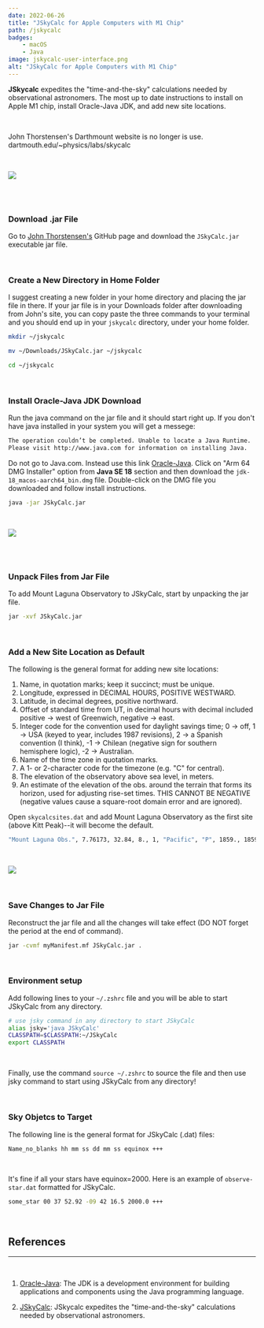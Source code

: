```yaml
---
date: 2022-06-26
title: "JSkyCalc for Apple Computers with M1 Chip"
path: /jskycalc
badges:
    - macOS
    - Java
image: jskycalc-user-interface.png
alt: "JSkyCalc for Apple Computers with M1 Chip"
---
```


**JSkycalc** expedites the "time-and-the-sky" calculations needed by observational astronomers. The most up to date instructions to install on Apple M1 chip, install Oracle-Java JDK, and add new site locations.

<br/>

<Alert variant='info'>John Thorstensen's Darthmount website is no longer is use. <br/>dartmouth.edu/~physics/labs/skycalc</Alert>

<br/>

![](jskycalc-sky-display.png)

<br/><br/>

### Download .jar File

Go to [John Thorstensen's][2] GitHub page and download the `JSkyCalc.jar` executable jar file.

<br/>

### Create a New Directory in Home Folder

I suggest creating a new folder in your home directory and placing the jar file in there. If your jar file is in your Downloads folder after downloading from John's site, you can copy paste the three commands to your terminal and you should end up in your `jskycalc` directory, under your home folder.

```bash
mkdir ~/jskycalc
```

```bash
mv ~/Downloads/JSkyCalc.jar ~/jskycalc
```

```bash
cd ~/jskycalc
```

<br/>

### Install Oracle-Java JDK Download

Run the java command on the jar file and it should start right up. If you don't have java installed in your system you will get a messege:

```bash
The operation couldn’t be completed. Unable to locate a Java Runtime.
Please visit http://www.java.com for information on installing Java.
```

Do not go to Java.com. Instead use this link [Oracle-Java][1].  Click on "Arm 64 DMG Installer" option from **Java SE 18** section and then download the `jdk-18_macos-aarch64_bin.dmg` file. Double-click on the DMG file you downloaded and follow install instructions.

```bash
java -jar JSkyCalc.jar
```

<br/>

![](jskycalc.png)

<br/><br/>

### Unpack Files from Jar File

To add Mount Laguna Observatory to JSkyCalc, start by unpacking the jar file.

```bash
jar -xvf JSkyCalc.jar
```

<br/>

### Add a New Site Location as Default

The following is the general format for adding new site locations:

1. Name, in quotation marks; keep it succinct; must be unique.
2. Longitude, expressed in DECIMAL HOURS, POSITIVE WESTWARD.
3. Latitude, in decimal degrees, positive northward.
4. Offset of standard time from UT, in decimal hours with decimal included positive -> west of Greenwich, negative -> east.
5. Integer code for the convention used for daylight savings time; 0 -> off, 1 -> USA (keyed to year, includes 1987 revisions), 2 -> a Spanish convention (I think), -1 -> Chilean (negative sign for southern hemisphere logic), -2 -> Australian.
6. Name of the time zone in quotation marks.
7. A 1- or 2-character code for the timezone (e.g. "C" for central).
8. The elevation of the observatory above sea level, in meters.
9. An estimate of the elevation of the obs. around the terrain that forms its horizon, used for adjusting rise-set times.  THIS CANNOT BE NEGATIVE (negative values cause a square-root domain error and are ignored).

Open `skycalcsites.dat` and add Mount Laguna Observatory as the first site (above Kitt Peak)--it will become the default.

```bash
"Mount Laguna Obs.", 7.76173, 32.84, 8., 1, "Pacific", "P", 1859., 1859.
```

<br/>

![](jskycalc-user-interface.png)

<br/>

### Save Changes to Jar File

Reconstruct the jar file and all the changes will take effect (DO NOT forget the period at the end of command).

```bash
jar -cvmf myManifest.mf JSkyCalc.jar .
```

<br/>

### Environment setup

Add following lines to your `~/.zshrc` file and you will be able to start JSkyCalc from any directory.

```bash
# use jsky command in any directory to start JSkyCalc
alias jsky='java JSkyCalc'
CLASSPATH=$CLASSPATH:~/JSkyCalc
export CLASSPATH
```

<br/>

Finally, use the command `source ~/.zshrc` to source the file and then use jsky command to start using JSkyCalc from any directory! 

<br/>

### Sky Objetcs to Target

The following line is the general format for JSkyCalc (.dat) files:

```bash
Name_no_blanks hh mm ss dd mm ss equinox +++
```

<br/>

It's fine if all your stars have equinox=2000. Here is an example of `observe-star.dat` formatted for JSkyCalc.

```bash
some_star 00 37 52.92 -09 42 16.5 2000.0 +++
```

<br/>

## References
<hr/>
<br/>

1. [Oracle-Java][1]: The JDK is a development environment for building applications and components using the Java programming language.

2. [JSkyCalc][2]: JSkycalc expedites the "time-and-the-sky" calculations needed by observational astronomers.

[1]: https://www.oracle.com/java/technologies/downloads/#jdk18-mac
[2]: https://github.com/jrthorstensen/JSkyCalc